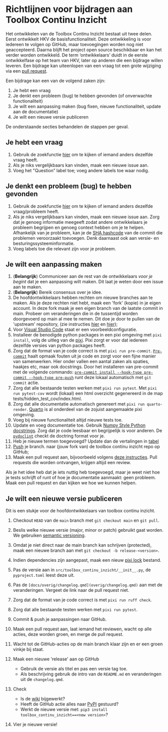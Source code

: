# Richtlijnen voor bijdragen aan Toolbox Continu Inzicht

Het ontwikkelen van de Toolbox Continu Inzicht bestaat uit twee delen.
Eerst ontwikkelt HKV de basisfunctionaliteit. Deze ontwikkeling is voor iedereen te volgen op GitHub, maar toevoegingen worden nog niet geaccepteerd.
Daarna blijft het project open source beschikbaar en kan het verder worden ontwikkeld.
De term 'ontwikkelaars' duidt in de eerste ontwikkelfase op het team van HKV, later op anderen die een bijdrage willen leveren.
Een bijdrage kan uiteenlopen van een vraag tot een grote wijziging via een [pull
request](https://help.github.com/articles/about-pull-requests/).

Een bijdrage kan een van de volgend zaken zijn:

1. Je hebt een vraag
1. Je denkt een probleem (bug) te hebben gevonden (of onverwachte  functionaliteit)
1. Je wilt een aanpassing maken (bug fixen, nieuwe functionaliteit, update aan de documentatie)
1. Je wilt een nieuwe versie publiceren

De onderstaande secties behandelen de stappen per geval.

## Je hebt een vraag

1. Gebruik de zoekfunctie
    [hier](https://github.com/continu-inzicht/toolbox-continu-inzicht/issues) om te kijken
    of iemand anders dezelfde vraag heeft.
1. Als je niks vergelijkbaars kan vinden, maak een nieuwe issue aan.
1. Voeg het \"Question"\ label toe; voeg andere labels toe waar nodig.

## Je denkt een probleem (bug) te hebben gevonden

1. Gebruik de zoekfunctie
    [hier](https://github.com/continu-inzicht/toolbox-continu-inzicht/issues) om te kijken
    of iemand anders dezelfde vraag/probleem heeft.
1. Als je niks vergelijkbaars kan vinden, maak een nieuwe issue aan.
   Zorg dat je genoeg informatie meegeeft zodat andere ontwikkelaars je
   probleem begrijpen en genoeg context hebben om je te helpen.
   Afhankelijk van je probleem, kan je de [SHA
   hashcode](https://help.github.com/articles/autolinked-references-and-urls/#commit-shas)
   van de commit die problemen veroorzaakt toevoegen. Denk daarnaast ook aan
   versie- en besturingssysteeminformatie.
1. Voeg labels toe die relevant zijn voor je probleem.

## Je wilt een aanpassing maken

1. (**Belangrijk**) Communiceer aan de rest van de ontwikkelaars _voor je begint_ dat je een aanpassing wilt maken. Dit laat je weten door een issue aan te maken.
1. (**Belangrijk**) Bereik consensus over je idee.
1. De hoofdontwikkelaars hebben rechten om nieuwe branches aan te maken.
   Als je deze rechten niet hebt, maak een \'fork\' (kopie) in je eigen account.
   In deze fork maak je een eigen branch van de laatste  commit in main. Probeer om
    veranderingen die in de tussentijd worden doorgevoerd op main al mee
    te nemen. Dit doe je door te pullen van de \'upstream\'
    repository, (zie instructies
    [hier](https://help.github.com/articles/configuring-a-remote-for-a-fork/)
    en [hier](https://help.github.com/articles/syncing-a-fork/));
1. Voor [Visual Studio Code](https://code.visualstudio.com) staat er een voorbeeldconfiguratie.
1. Installeer de benodigde python packages in een pixi omgeving met `pixi install`, volg de uitleg van de [pixi](https://pixi.sh/latest/). Pixi zorgt er voor dat iedereen dezelfde versies van python packages heeft.
1. Zorg dat de format van je code correct is met `pixi run pre-commit`.
[`Pre-commit`](https://pre-commit.com/) haalt opmaak fouten uit je code en zorgt voor een fijne manier van samenwerken.
Hier onder vallen een aantal zaken als spaties, haakjes etc, maar ook docstrings. Door het installeren van pre-commit met de volgende commando: [`pre-commit install --hook-type pre-commit --hook-type pre-push`](https://stackoverflow.com/questions/63820683/with-pre-commit-how-to-use-some-hooks-before-commit-and-others-before-push) runt deze lokaal automatisch met `git commit` actie.
1. Zorg dat alle bestaande testen werken met `pixi run pytest`. Met `pixi run pytest-cov` wordt (lokaal) een html overzicht gegenereerd in de map tests/hidden_test_cov/index.html.
1. Zorg dat alle documentatie automatisch genereert met `pixi run quarto-render`. [Quarto](https://quarto.org/docs/computations/python.html) is al onderdeel van de zojuist aangemaakte pixi omgeving.
1. Voeg bij nieuwe functionaliteit altijd nieuwe tests toe.
1. Update en voeg documentatie toe. Gebruik [Numpy Style Python
    docstrings](https://numpydoc.readthedocs.io/en/latest/format.html#documenting-classes). Zorg dat je code leesbaar en begrijpelijk is voor anderen. De [`pydoclint`](https://github.com/jsh9/pydoclint) checkt de doctring format voor je.
1. Heb je nieuwe termen toegevoegd? Update dan de vertalingen in [tabel](overig/translations.qmd)
1. [Push](http://rogerdudler.github.io/git-guide/) je branch.
    naar (jouw fork van) de toolbox continu inzicht repo op GitHub;
1. Maak een pull request aan, bijvoorbeeld volgens
    [deze instructies](https://help.github.com/articles/creating-a-pull-request/). Pull requests die worden ontvangen, krijgen altijd een review.

Als je het idee heb dat je iets nuttig heb toegevoegd,
maar je weet niet hoe je tests schrijft of runt
of hoe je documentatie aanmaakt: geen probleem.
Maak een pull request en dan kijken we hoe we kunnen helpen.

## Je wilt een nieuwe versie publiceren

Dit is een stukje voor de hoofdontwikkelaars van toolbox continu inzicht.

1. Checkout `HEAD` van de `main` branch met `git checkout main` en `git pull`.
1. Beslis welke nieuwe versie (major, minor or patch) gebruikt gaat worden. We gebruiken [semantic versioning](https://semver.org).
1. Omdat je niet direct naar de main branch kan schrijven (protected), maak een nieuwe branch aan met ``git checkout -b release-<version>``.
1. Indien dependencies zijn aangepast, maak een nieuw [pixi lock](https://pixi.sh/latest/features/lockfile/) bestand.
1. Pas de versie aan in `src/toolbox_continu_inzicht/__init__.py`, de `pyproject.toml` leest deze uit.
1. Pas de `[docs/overig/changelog.qmd](overig/changelog.qmd)` aan met de veranderingen. Vergeet de link naar de pull request niet.
1. Zorg dat de format van je code correct is met `pixi run ruff check`.
1. Zorg dat alle bestaande testen werken met `pixi run pytest`.
1. Commit & push je aanpassingen naar GitHub.
1. Maak een pull request aan, laat iemand het reviewen, wacht op alle acties, deze worden groen, en merge de pull request.
1. Wacht tot de GitHub-acties op de main branch klaar zijn en er een groen vinkje bij staat.
1. Maak een nieuwe \'release\' aan op GitHub
    - Gebruik de versie als titel en pas een versie tag toe.
    - Als beschrijving gebruik de intro van de `README.md` en veranderingen uit de `changelog.qmd`.

1. Check

    - Is de [wiki](https://continu-inzicht.github.io/toolbox-continu-inzicht/) bijgewerkt?
    - Heeft de GitHub actie alles naar [PyPI](https://pypi.org/project/continu_inzicht_toolbox) gestuurd?
    - Werkt de nieuwe versie met:
        `pip3 install toolbox_continu_inzicht==<new version>`?

1. Vier je nieuwe versie!

